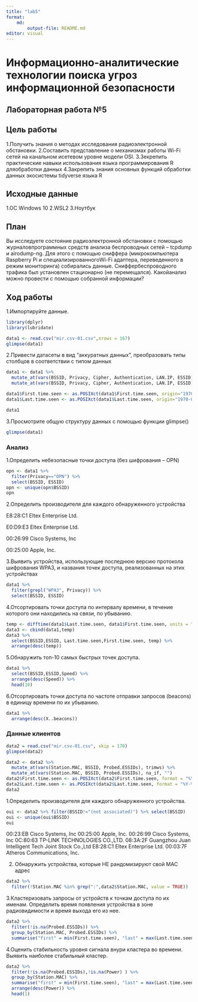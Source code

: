 ```yaml
---
title: "lab5"
format: 
    md:
        output-file: README.md
editor: visual
---
```

# Информационно-аналитические технологии поиска угроз информационной безопасности 

## Лабораторная работа №5

## Цель работы
1.Получить знания о методах исследования радиоэлектронной обстановки.
2.Составить представление о механизмах работы Wi-Fi сетей на канальном исетевом уровне модели OSI.
3.Зекрепить практические навыки использования языка программирования R дляобработки данных
4.Закрепить знания основных функций обработки данных экосистемы tidyverse языка R

## Исходные данные

1.ОС Windows 10
2.WSL2 
3.Ноутбук

## План

Вы исследуете состояние радиоэлектронной обстановки с помощью журналовпрограммных средств анализа беспроводных сетей – tcpdump и airodump-ng. Для этого с помощью сниффера (микрокомпьютера Raspberry Pi и специализированногоWi-Fi адаптера, переведенного в режим мониторинга) собирались данные. Сниффербеспроводного трафика был установлен стационарно (не перемещался). Какойанализ можно провести с помощью собранной информации?

## Ход работы

1.Импортируйте данные.
```r
library(dplyr)
library(lubridate)
```
```r
data1 <- read.csv("mir.csv-01.csv",nrows = 167)
glimpse(data1) 
```

2.Привести датасеты в вид “аккуратных данных”, преобразовать типы столбцов в соответствии с типом данных
```r
data1 <- data1 %>% 
  mutate_at(vars(BSSID, Privacy, Cipher, Authentication, LAN.IP, ESSID), trimws) %>%
  mutate_at(vars(BSSID, Privacy, Cipher, Authentication, LAN.IP, ESSID), na_if, "")

data1$First.time.seen <- as.POSIXct(data1$First.time.seen, origin="1970-01-01")
data1$Last.time.seen <- as.POSIXct(data1$Last.time.seen, origin="1970-01-01")

data1
```
3.Просмотрите общую структуру данных с помощью функции glimpse()

```r
glimpse(data1)
```
### Анализ

1.Определить небезопасные точки доступа (без шифрования – OPN)

```r
opn <- data1 %>% 
  filter(Privacy=="OPN") %>%  
  select(BSSID, ESSID)
opn <- unique(opn$BSSID) 
opn
```

2.Определить производителя для каждого обнаруженного устройства 

E8:28:C1 Eltex Enterprise Ltd.

E0:D9:E3 Eltex Enterprise Ltd.

00:26:99 Cisco Systems, Inc

00:25:00 Apple, Inc.

3.Выявить устройства, использующие последнюю версию протокола шифрования WPA3, и названия точек доступа, реализованных на этих устройствах
```r
data1 %>%
  filter(grepl("WPA3", Privacy)) %>%
  select(BSSID, ESSID)
```
4.Отсортировать точки доступа по интервалу времени, в течение которого они
находились на связи, по убыванию.
```r
temp <- difftime(data1$Last.time.seen, data1$First.time.seen, units = "secs")
data3 <- cbind(data1,temp)
data3 %>% 
  select(BSSID,ESSID, Last.time.seen,First.time.seen, temp) %>% 
  arrange(desc(temp)) 

```
5.Обнаружить топ-10 самых быстрых точек доступа.
```r
data1 %>% 
  select(BSSID,ESSID,Speed) %>% 
  arrange(desc(Speed)) %>% 
  head(10)
```
6.Отсортировать точки доступа по частоте отправки запросов (beacons) в единицу
времени по их убыванию.
```r
data1 %>% 
  arrange(desc(X..beacons))
```

### Данные клиентов
```r
data2 = read.csv("mir.csv-01.csv", skip = 170)
glimpse(data2) 
```
```r
data2 <- data2 %>% 
  mutate_at(vars(Station.MAC, BSSID, Probed.ESSIDs), trimws) %>% 
  mutate_at(vars(Station.MAC, BSSID, Probed.ESSIDs), na_if, "")
data2$First.time.seen <- as.POSIXct(data2$First.time.seen, format = "%Y-%m-%d %H:%M:%S")
data2$Last.time.seen <- as.POSIXct(data2$Last.time.seen, format = "%Y-%m-%d %H:%M:%S")
data2
```

1.Определить производителя для каждого обнаруженного устройства.
```r
oui <- data2 %>% filter(BSSID!="(not associated)") %>% select(BSSID)
oui <- unique(oui$BSSID) 
oui
```
00:23:EB Cisco Systems, Inc
00:25:00 Apple, Inc.
00:26:99 Cisco Systems, Inc
0C:80:63 TP-LINK TECHNOLOGIES CO.,LTD.
08:3A:2F Guangzhou Juan Intelligent Tech Joint Stock Co.,Ltd
E8:28:C1 Eltex Enterprise Ltd.
00:03:7F Atheros Communications, Inc.

2. Обнаружить устройства, которые НЕ рандомизируют свой MAC адрес
```r
data2 %>% 
  filter(!Station.MAC %in% grep(":",data2$Station.MAC, value = TRUE))
```
3.Кластеризовать запросы от устройств к точкам доступа по их именам. Определить время появления устройства в зоне радиовидимости и время выхода его из нее.
```r
data2 %>% 
  filter(!is.na(Probed.ESSIDs)) %>% 
  group_by(Station.MAC, Probed.ESSIDs) %>% 
  summarise("first" = min(First.time.seen), "last" = max(Last.time.seen), Power)
```
4.Оценить стабильность уровня сигнала внури кластера во времени. Выявить
наиболее стабильный кластер.
```r
data2 %>% 
  filter(!is.na(Probed.ESSIDs),!is.na(Power) ) %>% 
  group_by(Station.MAC) %>%  
  summarise("first" = min(First.time.seen), "last" = max(Last.time.seen), Power) %>%
  arrange(desc(Power)) %>% 
  head(1)
```